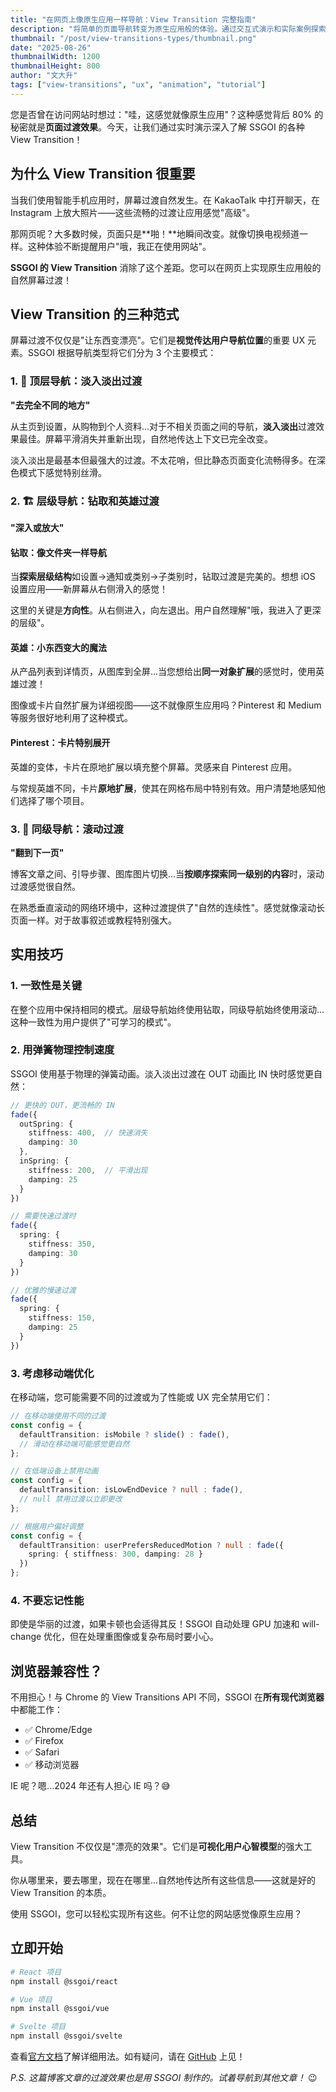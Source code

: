 ```yaml
---
title: "在网页上像原生应用一样导航：View Transition 完整指南"
description: "将简单的页面导航转变为原生应用般的体验。通过交互式演示和实际案例探索 SSGOI 的各种 View Transition 类型。"
thumbnail: "/post/view-transitions-types/thumbnail.png"
date: "2025-08-26"
thumbnailWidth: 1200
thumbnailHeight: 800
author: "文大升"
tags: ["view-transitions", "ux", "animation", "tutorial"]
---
```


您是否曾在访问网站时想过："哇，这感觉就像原生应用"？这种感觉背后 80% 的秘密就是**页面过渡效果**。今天，让我们通过实时演示深入了解 SSGOI 的各种 View Transition！

## 为什么 View Transition 很重要

当我们使用智能手机应用时，屏幕过渡自然发生。在 KakaoTalk 中打开聊天，在 Instagram 上放大照片——这些流畅的过渡让应用感觉"高级"。

那网页呢？大多数时候，页面只是**啪！**地瞬间改变。就像切换电视频道一样。这种体验不断提醒用户"哦，我正在使用网站"。

**SSGOI 的 View Transition** 消除了这个差距。您可以在网页上实现原生应用般的自然屏幕过渡！

## View Transition 的三种范式

屏幕过渡不仅仅是"让东西变漂亮"。它们是**视觉传达用户导航位置**的重要 UX 元素。SSGOI 根据导航类型将它们分为 3 个主要模式：

### 1. 🌅 顶层导航：淡入淡出过渡

**"去完全不同的地方"**

从主页到设置，从购物到个人资料...对于不相关页面之间的导航，**淡入淡出**过渡效果最佳。屏幕平滑消失并重新出现，自然地传达上下文已完全改变。

<ViewTransitionDemo type="fade" />

淡入淡出是最基本但最强大的过渡。不太花哨，但比静态页面变化流畅得多。在深色模式下感觉特别丝滑。

### 2. 🏗️ 层级导航：钻取和英雄过渡

**"深入或放大"**

#### 钻取：像文件夹一样导航

当**探索层级结构**如设置→通知或类别→子类别时，钻取过渡是完美的。想想 iOS 设置应用——新屏幕从右侧滑入的感觉！

<ViewTransitionDemo type="drill" />

这里的关键是**方向性**。从右侧进入，向左退出。用户自然理解"哦，我进入了更深的层级"。

#### 英雄：小东西变大的魔法

从产品列表到详情页，从图库到全屏...当您想给出**同一对象扩展**的感觉时，使用英雄过渡！

<ViewTransitionDemo type="hero" />

图像或卡片自然扩展为详细视图——这不就像原生应用吗？Pinterest 和 Medium 等服务很好地利用了这种模式。

#### Pinterest：卡片特别展开

英雄的变体，卡片在原地扩展以填充整个屏幕。灵感来自 Pinterest 应用。

<ViewTransitionDemo type="pinterest" />

与常规英雄不同，卡片**原地扩展**，使其在网格布局中特别有效。用户清楚地感知他们选择了哪个项目。

### 3. 📖 同级导航：滚动过渡

**"翻到下一页"**

博客文章之间、引导步骤、图库图片切换...当**按顺序探索同一级别的内容**时，滚动过渡感觉很自然。

<ViewTransitionDemo type="scroll" />

在熟悉垂直滚动的网络环境中，这种过渡提供了"自然的连续性"。感觉就像滚动长页面一样。对于故事叙述或教程特别强大。

## 实用技巧

### 1. 一致性是关键

在整个应用中保持相同的模式。层级导航始终使用钻取，同级导航始终使用滚动...这种一致性为用户提供了"可学习的模式"。

### 2. 用弹簧物理控制速度

SSGOI 使用基于物理的弹簧动画。淡入淡出过渡在 OUT 动画比 IN 快时感觉更自然：

```typescript
// 更快的 OUT，更流畅的 IN
fade({
  outSpring: {
    stiffness: 400,  // 快速消失
    damping: 30
  },
  inSpring: {
    stiffness: 200,  // 平滑出现
    damping: 25
  }
})

// 需要快速过渡时
fade({
  spring: {
    stiffness: 350,
    damping: 30
  }
})

// 优雅的慢速过渡
fade({
  spring: {
    stiffness: 150,
    damping: 25
  }
})
```

### 3. 考虑移动端优化

在移动端，您可能需要不同的过渡或为了性能或 UX 完全禁用它们：

```typescript
// 在移动端使用不同的过渡
const config = {
  defaultTransition: isMobile ? slide() : fade(),
  // 滑动在移动端可能感觉更自然
};

// 在低端设备上禁用动画
const config = {
  defaultTransition: isLowEndDevice ? null : fade(),
  // null 禁用过渡以立即更改
};

// 根据用户偏好调整
const config = {
  defaultTransition: userPrefersReducedMotion ? null : fade({
    spring: { stiffness: 300, damping: 28 }
  })
};
```

### 4. 不要忘记性能

即使是华丽的过渡，如果卡顿也会适得其反！SSGOI 自动处理 GPU 加速和 will-change 优化，但在处理重图像或复杂布局时要小心。

## 浏览器兼容性？

不用担心！与 Chrome 的 View Transitions API 不同，SSGOI 在**所有现代浏览器**中都能工作：

- ✅ Chrome/Edge
- ✅ Firefox  
- ✅ Safari
- ✅ 移动浏览器

IE 呢？嗯...2024 年还有人担心 IE 吗？😅

## 总结

View Transition 不仅仅是"漂亮的效果"。它们是**可视化用户心智模型**的强大工具。

你从哪里来，要去哪里，现在在哪里...自然地传达所有这些信息——这就是好的 View Transition 的本质。

使用 SSGOI，您可以轻松实现所有这些。何不让您的网站感觉像原生应用？

## 立即开始

```bash
# React 项目
npm install @ssgoi/react

# Vue 项目  
npm install @ssgoi/vue

# Svelte 项目
npm install @ssgoi/svelte
```

查看[官方文档](https://ssgoi.dev)了解详细用法。如有疑问，请在 [GitHub](https://github.com/meursyphus/ssgoi) 上见！

*P.S. 这篇博客文章的过渡效果也是用 SSGOI 制作的。试着导航到其他文章！* 😉